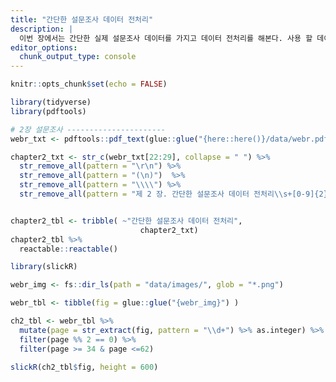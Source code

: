 ```yaml
---
title: "간단한 설문조사 데이터 전처리"
description: |
  이번 장에서는 간단한 실제 설문조사 데이터를 가지고 데이터 전처리를 해본다. 사용 할 데이터는 다음 주소에서 다운로드 받을 수 있다(http://web-r.org/index.php?mid=book&documentsrl=31924). 이 데이터는 성빈센트병원에서 제 5회 QI(Quality Improvement) Academy 가 끝난 후 시행한 평가 설문지 데이터로 설문 내용은 “설문지.docx”이다. 먼저 설문지코딩.xlsx 파일을 살펴보자.
editor_options: 
  chunk_output_type: console
---
```


```r
knitr::opts_chunk$set(echo = FALSE)
```

```r
library(tidyverse)
library(pdftools)

# 2장 설문조사 ----------------------
webr_txt <- pdftools::pdf_text(glue::glue("{here::here()}/data/webr.pdf"))

chapter2_txt <- str_c(webr_txt[22:29], collapse = " ") %>% 
  str_remove_all(pattern = "\r\n") %>% 
  str_remove_all(pattern = "(\n)")  %>% 
  str_remove_all(pattern = "\\\\") %>% 
  str_remove_all(pattern = "제 2 장. 간단한 설문조사 데이터 전처리\\s+[0-9]{2}+")


chapter2_tbl <- tribble( ~"간단한 설문조사 데이터 전처리",
                             chapter2_txt)
chapter2_tbl %>% 
  reactable::reactable()
```

```r
library(slickR)

webr_img <- fs::dir_ls(path = "data/images/", glob = "*.png")

webr_tbl <- tibble(fig = glue::glue("{webr_img}") )

ch2_tbl <- webr_tbl %>% 
  mutate(page = str_extract(fig, pattern = "\\d+") %>% as.integer) %>% 
  filter(page %% 2 == 0) %>% 
  filter(page >= 34 & page <=62)
  
slickR(ch2_tbl$fig, height = 600)
```


